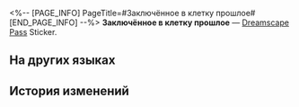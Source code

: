 <%-- [PAGE_INFO]
PageTitle=#Заключённое в клетку прошлое#
[END_PAGE_INFO] --%>
{{Предмет Инфобокс
|id          = 224010
|Изображение = Dreamscape Pass Sticker Заключённое в клетку прошлое.png
|Тип         = Dreamscape Pass Sticker
|Тип2        = Утренняя звезда и вечерняя звезда Stickers
|Инвентарь   = 
|Редкость    = 4
|Эффект      = 
|Описание    = Пронумерованные наклейки, используемые для украшения дневника сновидений. Бывают самыми разными.
|Источник1   = [[Открыто по умолчанию]]
}}
{{Описание|В идеальном мире мы все - птицы в клетке.}}
'''Заключённое в клетку прошлое''' — [[Dreamscape Pass]] Sticker.

==На других языках==
{{На других языках
|en   = Past Confined and Caged
|zhs  = 身陷樊笼的往昔
|zht  = 身陷樊籠的往昔
|ja   = 囚われの身の過去
|ko   = 새장에 갇힌 과거
|es   = Pasado enjaulado
|fr   = Passé enchaîné
|ru   = Заключённое в клетку прошлое
|th   = อดีตที่ติดอยู่ในกรง
|vi   = Quá Khứ Bị Nhốt Trong Lồng
|de   = Vergangenheit im Käfig
|id   = Past Confined and Caged
|pt   = Passado Confinado e Enjaulado
}}

==История изменений==
{{История изменений|3.5}}